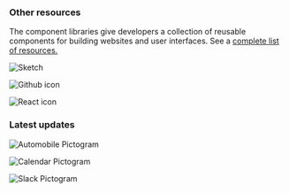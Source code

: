 


### Other resources

The component libraries give developers a collection of reusable components for
building websites and user interfaces. See a
[complete list of resources.](/resources)

<Row className="resource-card-group">
  <Column colMd={4} colLg={4} noGutterSm>
    <ResourceCard
      subTitle="Sketch Theme libraries"
      actionIcon="arrowRight"
      href="/resources#carbon"
      >

![Sketch](./../images/icon/sketch-symbol.svg)

</ResourceCard>
  </Column>
  <Column colMd={4} colLg={4} noGutterSm>
   <ResourceCard
       subTitle="IBM.com Library Components Repo"
       target="_blank"
       href="https://github.com/carbon-design-system/ibm-dotcom-library"
       >

![Github icon](./../images/icon/github-icon.svg)

</ResourceCard>
  </Column>
<Column colLg={4} colMd={4} noGutterSm>
  <ResourceCard
    subTitle="IBM.com Library Pattern React Storybook"
    target="_blank"
    href="https://ibmdotcom-react.mybluemix.net/?path=/story/overview-get-started--default"
    >

![React icon](../images/icon/react-icon.svg)

  </ResourceCard>
</Column>
</Row>

### Latest updates

<Row className="resource-card-group feature-card-group">
<Column colMd={4} colLg={4} noGutterSm>
<ResourceCard
    subTitle="View"
    title="Roadmap"
    actionIcon="launch"
    aspectRatio="1:1"
    target="_blank"
    href="https://github.com/carbon-design-system/ibm-dotcom-library/wiki/Roadmap"
    >

![Automobile Pictogram](../images/icon/automobile.svg)

  </ResourceCard>
</Column>

<Column colMd={4} colLg={4} noGutterSm>
<ResourceCard
    subTitle="View"
    title="Release schedule"
    actionIcon="launch"
    aspectRatio="1:1"
    target="_blank"
    href="https://github.com/carbon-design-system/ibm-dotcom-library/issues"
    >

![Calendar Pictogram](../images/icon/calendar.svg)

  </ResourceCard>
</Column>

<Column colMd={4} colLg={4} noGutterSm>
<ResourceCard
    subTitle="Join"
    title="Slack community"
    actionIcon="launch"
    aspectRatio="1:1"
    target="_blank"
    href="https://cognitive-app.slack.com/archives/C2PLX8GQ6"
    >

![Slack Pictogram](../images/icon/slack_pictogram.svg)

  </ResourceCard>
</Column>
</Row>

